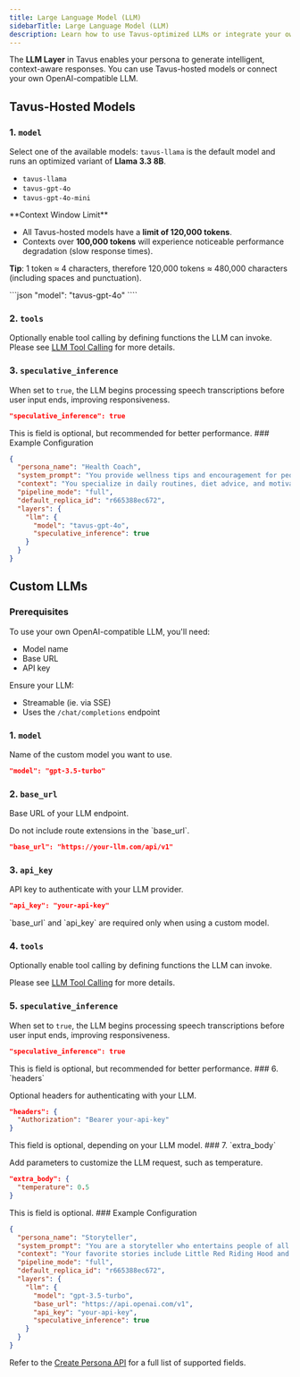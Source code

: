 ```yaml
---
title: Large Language Model (LLM)
sidebarTitle: Large Language Model (LLM)
description: Learn how to use Tavus-optimized LLMs or integrate your own custom LLM.
---
```


The **LLM Layer** in Tavus enables your persona to generate intelligent, context-aware responses. You can use Tavus-hosted models or connect your own OpenAI-compatible LLM.

## Tavus-Hosted Models

### 1. `model`
Select one of the available models:
<Note>
 `tavus-llama` is the default model and runs an optimized variant of **Llama 3.3 8B**.
</Note>
- `tavus-llama`
- `tavus-gpt-4o`
- `tavus-gpt-4o-mini`

<Note>
**Context Window Limit**

* All Tavus-hosted models have a **limit of 120,000 tokens**.
* Contexts over **100,000 tokens** will experience noticeable performance degradation (slow response times).

**Tip**: 1 token ≈ 4 characters, therefore 120,000 tokens ≈ 480,000 characters (including spaces and punctuation).

</Note>
```json
"model": "tavus-gpt-4o"
````

### 2. `tools`

Optionally enable tool calling by defining functions the LLM can invoke.
<Note>
Please see <a href="/sections/conversational-video-interface/persona/llm-tool" target="_blank" rel="noopener noreferrer">LLM Tool Calling</a> for more details.
</Note>
### 3. `speculative_inference`

When set to `true`, the LLM begins processing speech transcriptions before user input ends, improving responsiveness.

```json
"speculative_inference": true
```

<Note>
This is field is optional, but recommended for better performance.
</Note>
### Example Configuration

```json
{
  "persona_name": "Health Coach",
  "system_prompt": "You provide wellness tips and encouragement for people pursuing a healthy lifestyle.",
  "context": "You specialize in daily routines, diet advice, and motivational support.",
  "pipeline_mode": "full",
  "default_replica_id": "r665388ec672",
  "layers": {
    "llm": {
      "model": "tavus-gpt-4o",
      "speculative_inference": true
    }
  }
}
```
## Custom LLMs

### Prerequisites
To use your own OpenAI-compatible LLM, you'll need:

* Model name
* Base URL
* API key

Ensure your LLM:

* Streamable (ie. via SSE)
* Uses the `/chat/completions` endpoint

### 1. `model`

Name of the custom model you want to use.

```json
"model": "gpt-3.5-turbo"
```

### 2. `base_url`

Base URL of your LLM endpoint.

<Note>
Do not include route extensions in the `base_url`.
</Note>


```json
"base_url": "https://your-llm.com/api/v1"
```

### 3. `api_key`

API key to authenticate with your LLM provider.

```json
"api_key": "your-api-key"
```

<Tip>
`base_url` and `api_key` are required only when using a custom model.
</Tip>

### 4. `tools`

Optionally enable tool calling by defining functions the LLM can invoke.

<Note>
Please see <a href="/sections/conversational-video-interface/persona/llm-tool" target="_blank" rel="noopener noreferrer">LLM Tool Calling</a> for more details.
</Note>

### 5. `speculative_inference`

When set to `true`, the LLM begins processing speech transcriptions before user input ends, improving responsiveness.

```json
"speculative_inference": true
```
<Note>
This is field is optional, but recommended for better performance.
</Note>
### 6. `headers`

Optional headers for authenticating with your LLM.

```json
"headers": {
  "Authorization": "Bearer your-api-key"
}
```
<Note>
This field is optional, depending on your LLM model. 
</Note>
### 7. `extra_body`

Add parameters to customize the LLM request, such as temperature.

```json
"extra_body": {
  "temperature": 0.5
}
```
<Note>
This is field is optional.
</Note>
### Example Configuration

```json
{
  "persona_name": "Storyteller",
  "system_prompt": "You are a storyteller who entertains people of all ages.",
  "context": "Your favorite stories include Little Red Riding Hood and The Three Little Pigs.",
  "pipeline_mode": "full",
  "default_replica_id": "r665388ec672",
  "layers": {
    "llm": {
      "model": "gpt-3.5-turbo",
      "base_url": "https://api.openai.com/v1",
      "api_key": "your-api-key",
      "speculative_inference": true
    }
  }
}
```

<Note>
Refer to the <a href="https://docs.tavus.io/api-reference/personas/create-persona" target="_blank">Create Persona API</a> for a full list of supported fields.
</Note>
